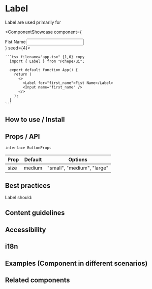 

# Label

Label are used primarily for

<ComponentShowcase component={
    <div>
      <Label for="first_name">Fist Name</Label>
      <Input name="first_name" />
    </div>
    } seed={4}>
   <div>

    ```tsx filename="app.tsx" {1,6} copy
      import { Label } from "@chepe/ui";

      export default function App() {
        return (
          <>
            <Label for="first_name">Fist Name</Label>
            <Input name="first_name" />
          </>
        );
      }
    ```

  </div>
</ComponentShowcase>

## How to use / Install

## Props / API

`interface ButtonProps`

| Prop | Default | Options                    |
| ---- | ------- | -------------------------- |
| size | medium  | "small", "medium", "large" |

## Best practices

Label should:

## Content guidelines

## Accessibility

## i18n

## Examples (Component in different scenarios)

## Related components
